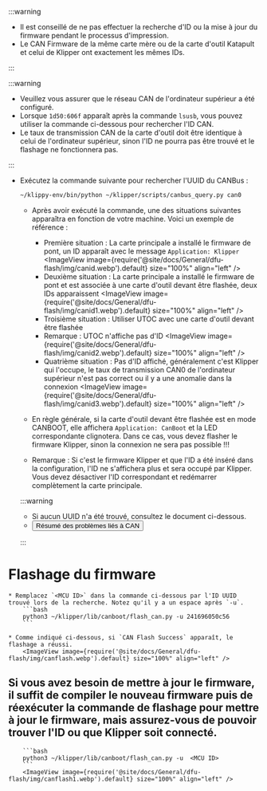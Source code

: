 :::warning

* Il est conseillé de ne pas effectuer la recherche d'ID ou la mise à jour du firmware pendant le processus d'impression.
* Le CAN Firmware de la même carte mère ou de la carte d'outil Katapult et celui de Klipper ont exactement les mêmes IDs.

:::

:::warning

* Veuillez vous assurer que le réseau CAN de l'ordinateur supérieur a été configuré.
* Lorsque `1d50:606f` apparaît après la commande `lsusb`, vous pouvez utiliser la commande ci-dessous pour rechercher l'ID CAN.
* Le taux de transmission CAN de la carte d'outil doit être identique à celui de l'ordinateur supérieur, sinon l'ID ne pourra pas être trouvé et le flashage ne fonctionnera pas.

:::

* Exécutez la commande suivante pour rechercher l'UUID du CANBus :

    ```bash
    ~/klippy-env/bin/python ~/klipper/scripts/canbus_query.py can0
    ```

    * Après avoir exécuté la commande, une des situations suivantes apparaîtra en fonction de votre machine. Voici un exemple de référence :
        * Première situation : La carte principale a installé le firmware de pont, un ID apparaît avec le message `Application: Klipper`
            <ImageView image={require('@site/docs/General/dfu-flash/img/canid.webp').default} size="100%" align="left" />  
        * Deuxième situation : La carte principale a installé le firmware de pont et est associée à une carte d'outil devant être flashée, deux IDs apparaissent
            <ImageView image={require('@site/docs/General/dfu-flash/img/canid1.webp').default} size="100%" align="left" />  
        * Troisième situation : Utiliser UTOC avec une carte d'outil devant être flashée
        * Remarque : UTOC n'affiche pas d'ID
            <ImageView image={require('@site/docs/General/dfu-flash/img/canid2.webp').default} size="100%" align="left" />  
        * Quatrième situation : Pas d'ID affiché, généralement c'est Klipper qui l'occupe, le taux de transmission CAN0 de l'ordinateur supérieur n'est pas correct ou il y a une anomalie dans la connexion
            <ImageView image={require('@site/docs/General/dfu-flash/img/canid3.webp').default} size="100%" align="left" />  

    * En règle générale, si la carte d'outil devant être flashée est en mode CANBOOT, elle affichera `Application: CanBoot` et la LED correspondante clignotera. Dans ce cas, vous devez flasher le firmware Klipper, sinon la connexion ne sera pas possible !!!
    * Remarque : Si c'est le firmware Klipper et que l'ID a été inséré dans la configuration, l'ID ne s'affichera plus et sera occupé par Klipper. Vous devez désactiver l'ID correspondant et redémarrer complètement la carte principale.

    :::warning

    * Si aucun UUID n'a été trouvé, consultez le document ci-dessous.  
    * <Button variant="contained" disableElevation component="a" rel="noopener" href="/docs/DebugDoc/faq/klipper_can">Résumé des problèmes liés à CAN</Button>

    :::

# Flashage du firmware

    * Remplacez `<MCU ID>` dans la commande ci-dessous par l'ID UUID trouvé lors de la recherche. Notez qu'il y a un espace après `-u`.
        ```bash
        python3 ~/klipper/lib/canboot/flash_can.py -u 241696050c56
        ```

    * Comme indiqué ci-dessous, si `CAN Flash Success` apparaît, le flashage a réussi.
        <ImageView image={require('@site/docs/General/dfu-flash/img/canflash.webp').default} size="100%" align="left" />  

## Si vous avez besoin de mettre à jour le firmware, il suffit de compiler le nouveau firmware puis de réexécuter la commande de flashage pour mettre à jour le firmware, mais assurez-vous de pouvoir trouver l'ID ou que Klipper soit connecté.

        ```bash
        python3 ~/klipper/lib/canboot/flash_can.py -u  <MCU ID>
        ```
        <ImageView image={require('@site/docs/General/dfu-flash/img/canflash1.webp').default} size="100%" align="left" />
